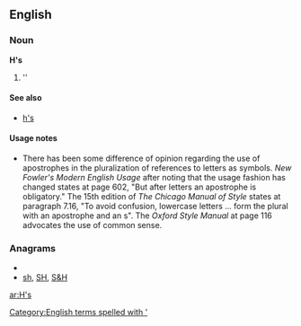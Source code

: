 ==English==

===Noun===
'''H's'''

# ''{{plural of|[[H]]}}

====See also====
*[[h's]]

====Usage notes====
*There has been some difference of opinion regarding the use of apostrophes in the pluralization of references to letters as symbols.  ''New Fowler's Modern English Usage'' after noting that the usage fashion has changed states at page 602, "But after letters an apostrophe is obligatory."    The 15th edition of ''The Chicago Manual of Style'' states at paragraph 7.16, "To avoid confusion, lowercase letters ... form the plural with an apostrophe and an s".  The ''Oxford Style Manual'' at page 116 advocates the use of common sense.

===Anagrams===
* {{alphagram|hs}}
* [[sh#English|sh]], [[SH#English|SH]], [[S&H#English|S&H]]

[[Category:English terms spelled with ']]

[[ar:H's]]